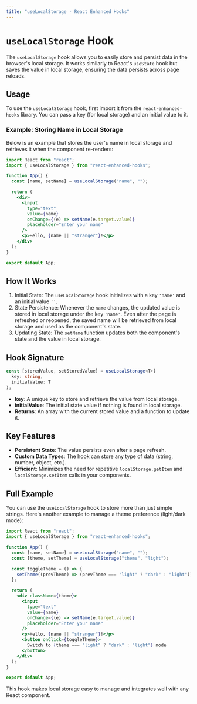 ```yaml
---
title: "useLocalStorage - React Enhanced Hooks"
---
```


# `useLocalStorage` Hook

The `useLocalStorage` hook allows you to easily store and persist data in the browser's local storage. It works similarly to React's `useState` hook but saves the value in local storage, ensuring the data persists across page reloads.

## Usage

To use the `useLocalStorage` hook, first import it from the `react-enhanced-hooks` library. You can pass a key (for local storage) and an initial value to it.

### Example: Storing Name in Local Storage

Below is an example that stores the user's name in local storage and retrieves it when the component re-renders:

```jsx
import React from "react";
import { useLocalStorage } from "react-enhanced-hooks";

function App() {
  const [name, setName] = useLocalStorage("name", "");

  return (
    <div>
      <input
        type="text"
        value={name}
        onChange={(e) => setName(e.target.value)}
        placeholder="Enter your name"
      />
      <p>Hello, {name || "stranger"}!</p>
    </div>
  );
}

export default App;
```

## How It Works

1. Initial State: The `useLocalStorage` hook initializes with a key `'name'` and an initial value `''`.
2. State Persistence: Whenever the `name` changes, the updated value is stored in local storage under the key `'name'`. Even after the page is refreshed or reopened, the saved name will be retrieved from local storage and used as the component's state.
3. Updating State: The `setName` function updates both the component's state and the value in local storage.

## Hook Signature

```ts copy
const [storedValue, setStoredValue] = useLocalStorage<T>(
  key: string,
  initialValue: T
);
```

- **key**: A unique key to store and retrieve the value from local storage.
- **initialValue**: The initial state value if nothing is found in local storage.
- **Returns**: An array with the current stored value and a function to update it.

## Key Features

- **Persistent State**: The value persists even after a page refresh.
- **Custom Data Types**: The hook can store any type of data (string, number, object, etc.).
- **Efficient**: Minimizes the need for repetitive `localStorage.getItem` and `localStorage.setItem` calls in your components.

## Full Example

You can use the `useLocalStorage` hook to store more than just simple strings. Here's another example to manage a theme preference (light/dark mode):

```jsx copy
import React from "react";
import { useLocalStorage } from "react-enhanced-hooks";

function App() {
  const [name, setName] = useLocalStorage("name", "");
  const [theme, setTheme] = useLocalStorage("theme", "light");

  const toggleTheme = () => {
    setTheme((prevTheme) => (prevTheme === "light" ? "dark" : "light"));
  };

  return (
    <div className={theme}>
      <input
        type="text"
        value={name}
        onChange={(e) => setName(e.target.value)}
        placeholder="Enter your name"
      />
      <p>Hello, {name || "stranger"}!</p>
      <button onClick={toggleTheme}>
        Switch to {theme === "light" ? "dark" : "light"} mode
      </button>
    </div>
  );
}

export default App;
```

This hook makes local storage easy to manage and integrates well with any React component.
